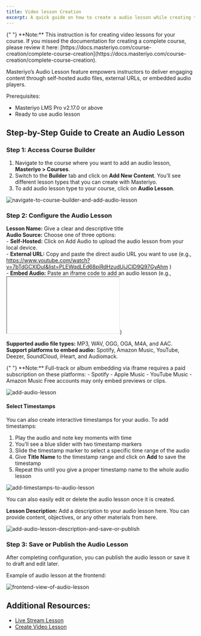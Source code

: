 ```yaml
---
title: Video lesson Creation
excerpt: A quick guide on how to create a audio lesson while creating the complete course.
---
```


<Callout>
  {" "} 
**Note:** This instruction is for creating video lessons for your course. If you missed the documentation for creating a complete course, please review it here: [https://docs.masteriyo.com/course-creation/complete-course-creation](https://docs.masteriyo.com/course-creation/complete-course-creation).
</Callout>

Masteriyo’s Audio Lesson feature empowers instructors to deliver engaging content through self-hosted audio files, external URLs, or embedded audio players.  

Prerequisites:    
  - Masteriyo LMS Pro v2.17.0 or above  
  - Ready to use audio lesson

## Step-by-Step Guide to Create an Audio Lesson

### Step 1: Access Course Builder  
1.	Navigate to the course where you want to add an audio lesson, **Masteriyo > Courses**.    
2.	Switch to the **Builder** tab and click on **Add New Content**. You’ll see different lesson types that you can create with Masteriyo.     
3.	To add audio lesson type to your course, click on **Audio Lesson**.    

![navigate-to-course-builder-and-add-audio-lesson](https://github.com/user-attachments/assets/14a61d56-e623-4f37-8c33-e7ca21f83082)

### Step 2: Configure the Audio Lesson
**Lesson Name:** Give a clear and descriptive title    
**Audio Source:** Choose one of three options:    
      - **Self-Hosted:** Click on Add Audio to upload the audio lesson from your local device.    
      - **External URL:** Copy and paste the direct audio URL you want to use (e.g., https://www.youtube.com/watch?v=7bTdGCXlDuI&list=PLEWqdLEd68piRdHzudUjJCID9Q97GyAhm )     
      - **Embed Audio:** Paste an iframe code to add an audio lesson (e.g., <iframe src= “soundcloud.com/...”></iframe>)    

**Supported audio file types:** MP3, WAV, OGG, OGA, M4A, and AAC.  
**Support platforms to embed audio:** Spotify, Amazon Music, YouTube, Deezer, SoundCloud, iHeart, and Audiomack.   

<Callout>
  {" "} 
**Note:** Full-track or album embedding via iframe requires a paid subscription on these platforms:    
    - Spotify  
    - Apple Music  
    - YouTube Music  
    - Amazon Music  
Free accounts may only embed previews or clips.
</Callout>

![add-audio-lesson](https://github.com/user-attachments/assets/bda5088b-4e08-4d6f-9f4f-43f7a7fdd91d)

#### Select Timestamps    
You can also create interactive timestamps for your audio. To add timestamps:  
1.	Play the audio and note key moments with time
2.	You’ll see a blue slider with two timestamp markers
3.	Slide the timestamp marker to select a specific time range of the audio 
4.	Give **Title Name** to the timestamp range and click on **Add** to save the timestamp
5.	Repeat this until you give a proper timestamp name to the whole audio lesson

![add-timestamps-to-audio-lesson](https://github.com/user-attachments/assets/a3ad2cc6-cd0c-4f20-87b2-ae7bc3671855)

You can also easily edit or delete the audio lesson once it is created. 

**Lesson Description:** Add a description to your audio lesson here. You can provide content, objectives, or any other materials from here. 

![add-audio-lesson-description-and-save-or-publish](https://github.com/user-attachments/assets/fcff507e-4bf6-4388-8a6f-fb4906300d4e)

### Step 3: Save or Publish the Audio Lesson
After completing configuration, you can publish the audio lesson or save it to draft and edit later. 

Example of audio lesson at the frontend:

![frontend-view-of-audio-lesson](https://github.com/user-attachments/assets/243775a9-7572-4001-a045-f6fed0839be7)

## Additional Resources: 
 - [Live Stream Lesson](https://docs.masteriyo.com/course-creation/live-stream-lesson-creation)
 - [Create Video Lesson](https://docs.masteriyo.com/course-creation/video-lesson-creation)    
